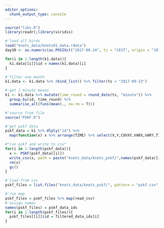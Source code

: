```yaml
---
editor_options: 
  chunk_output_type: console
---
```


```r
source("libs.R")
library(readr);library(viridis)
```

```r
#'load all birds
load("knots_data/knots01_data.rdata")
day30 <- as.numeric(as.POSIXct("2017-09-24", tz = "CEST", origin = "1970-01-01"))

for(i in 1:length(k1.data)){
  k1.data[[i]]$id = names(k1.data)[i]
}

#'filter one month
k1.data <- k1.data %>% rbind_list() %>% filter(ts < "2017-09-23")

#'get 1 minute means
k1 <- k1.data %>% mutate(time_round = round_date(ts, "minute")) %>% 
  group_by(id, time_round) %>% 
  summarise_all(funs(mean(., na.rm = T)))
```

```r
#'source from file
source("PSKF.R")
```

```r
#'get pskf data
pskf_data = k1 %>% dlply("id") %>% 
  map(function(x) x %>% arrange(TIME) %>% select(X,Y,COVXY,VARX,VARY,TIME))

#"run pskf and write to csv"
for(i in 1:length(pskf_data)){
  x <- PSKF(pskf_data[[i]])
  write_csv(x, path = paste("knots_data/knots_pskf/",names(pskf_data)[i],"pskf.csv", sep=""))
  rm(x)
  gc()
}
```

```r
#'load from csv
pskf_files = list.files("knots_data/knots_pskf/", pattern = "pskf.csv", full.names = T)

#'run map
pskf_files = pskf_files %>% map(read_csv)
#'assign names
names(pskf_files) = pskf_data_ids
for(i in 1:length(pskf_files)){
  pskf_files[[i]]$id = filtered_data_ids[i]
}
```

